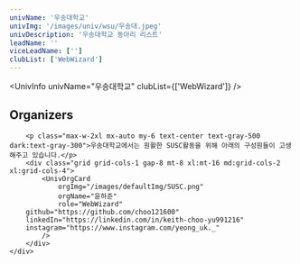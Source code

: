 ```yaml
---
univName: '우송대학교'
univImg: '/images/univ/wsu/우송대.jpeg'
univDescription: '우송대학교 동아리 리스트'
leadName: ''
viceLeadName: ['']
clubList: ['WebWizard']
---
```




<UnivInfo
	univName="우송대학교"
	clubList={['WebWizard']}
/>


<section class="bg-white dark:bg-gray-900">
	<div class="container px-6 py-10 mx-auto">
		<h1 class="text-2xl font-semibold text-center text-gray-800 capitalize lg:text-3xl dark:text-white">Organizers</h1>

		<p class="max-w-2xl mx-auto my-6 text-center text-gray-500 dark:text-gray-300">우송대학교에서는 원활한 SUSC활동을 위해 아래의 구성원들이 고생해주고 있습니다.</p>
		<div class="grid grid-cols-1 gap-8 mt-8 xl:mt-16 md:grid-cols-2 xl:grid-cols-4">
			<UnivOrgCard 
				orgImg="/images/defaultImg/SUSC.png"
				orgName="윤하준"
				role="WebWizard"
        github="https://github.com/choo121600"
        linkedIn="https://linkedin.com/in/keith-choo-yu991216"
        instagram="https://www.instagram.com/yeong_uk._"
			/>
		</div>
	</div>
</section>
